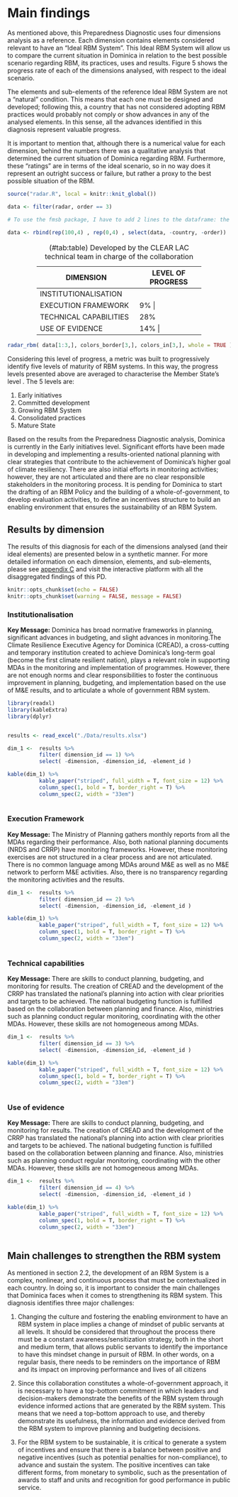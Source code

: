 # Main findings {#section5}

As mentioned above, this Preparedness Diagnostic uses four dimensions analysis as a reference. Each dimension contains elements considered relevant to have an "Ideal RBM System". This Ideal RBM System will allow us to compare the current situation in Dominica in relation to the best possible scenario regarding RBM, its practices, uses and results. Figure 5 shows the progress rate of  each of the dimensions analysed, with respect to the ideal scenario.

The elements and sub-elements of the reference Ideal RBM System are not a “natural” condition. This means that each one must be designed and developed; following this, a country that has not considered adopting RBM practices would probably not comply or show advances in any of the analysed elements. In this sense, all the advances identified in this diagnosis represent valuable progress.

It is important to mention that, although there is a numerical value for each dimension, behind the numbers there was a qualitative analysis that determined the current situation of Dominica regarding RBM. Furthermore, these "ratings" are in terms of the ideal scenario, so in no way does it represent an outright success or failure, but rather a proxy to the best possible situation of the RBM.

```r
source("radar.R", local = knitr::knit_global())

data <- filter(radar, order == 3)

# To use the fmsb package, I have to add 2 lines to the dataframe: the max and min of each topic to show on the plot
  
data <- rbind(rep(100,4) , rep(0,4) , select(data, -country, -order))

```

<center>
+---------------------------+------------------------+
| DIMENSION                 | LEVEL OF PROGRESS      | 
+===========================+========================+
| INSTITUTIONALISATION      |    22%      | 
+---------------------------+-------------+
| EXECUTION FRAMEWORK       |    9%      | 
+---------------------------+-------------+
| TECHNICAL CAPABILITIES    |    28%      | 
+---------------------------+-------------+
| USE OF EVIDENCE           |    14%     | 
+---------------------------+-------------+

Table: (\#tab:table) Developed by the CLEAR LAC technical team in charge of the collaboration
</center>

```r
radar_rbm( data[1:3,], colors_border[3,], colors_in[3,], whole = TRUE )
```

Considering this level of progress, a metric was built to progressively identify five levels of maturity of RBM systems. In this way, the progress levels presented above are averaged to characterise the Member State’s level . The 5 levels are:

  1.	Early initiatives
  2.	Committed development
  3.	Growing RBM System
  4.	Consolidated practices
  5.	Mature State

Based on the results from the Preparedness Diagnostic analysis, Dominica is currently in the Early initiatives level. Significant efforts have been made in developing and implementing a results-oriented national planning with clear strategies that contribute to the achievement of Dominica’s higher goal of climate resiliency. There are also initial efforts in monitoring activities; however, they are not articulated and there are no clear responsible stakeholders in the monitoring process. It is pending for Dominica to start the drafting of an RBM Policy and the building of a whole-of-government, to develop evaluation activities, to define an incentives structure to build an enabling environment that ensures the sustainability of an RBM System.


##	Results by dimension 

The results of this diagnosis for each of the dimensions analysed (and their ideal elements) are presented below in a synthetic manner. For more detailed information on each dimension, elements, and sub-elements, please see [appendix C](#appendixC) and visit the interactive platform with all the disaggregated findings of this PD.


```r
knitr::opts_chunk$set(echo = FALSE)
knitr::opts_chunk$set(warning = FALSE, message = FALSE) 
```

### Institutionalisation 

:::dim1
**Key Message:**
Dominica has broad normative frameworks in planning, significant advances in budgeting, and slight advances in monitoring.The Climate Resilience Executive Agency for Dominica (CREAD), a cross-cutting and temporary institution created to achieve Dominica's long-term goal (become the first climate resilient nation), plays a relevant role in supporting MDAs in the monitoring and implementation of programmes. However, there are not enough norms and clear responsibilities to foster the continuous improvement in planning, budgeting, and implementation based on the use of M&E results, and to articulate a whole of government RBM system.
:::

```r
library(readxl)
library(kableExtra)
library(dplyr)


results <- read_excel("./Data/results.xlsx")

dim_1 <-  results %>% 
          filter( dimension_id == 1) %>% 
          select( -dimension, -dimension_id, -element_id ) 

kable(dim_1) %>%
          kable_paper("striped", full_width = T, font_size = 12) %>%
          column_spec(1, bold = T, border_right = T) %>%
          column_spec(2, width = "33em")
          

```


### Execution Framework 

:::dim2
**Key Message:**
The Ministry of Planning gathers monthly reports from all the MDAs regarding their performance. Also, both national planning documents (NRDS and CRRP) have monitoring frameworks. However, these monitoring exercises are not structured in a clear process and are not articulated. There is no common language among MDAs around M&E as well as no M&E network to perform M&E activities.  Also, there is no transparency regarding the monitoring activities and the results.
:::




```r
dim_1 <-  results %>% 
          filter( dimension_id == 2) %>% 
          select( -dimension, -dimension_id, -element_id ) 

kable(dim_1) %>%
          kable_paper("striped", full_width = T, font_size = 12) %>%
          column_spec(1, bold = T, border_right = T) %>%
          column_spec(2, width = "33em")
          

```


### Technical capabilities


:::dim3
**Key Message:**
There are skills to conduct planning, budgeting, and monitoring for results. The creation of CREAD and the development of the CRRP has translated the national's planning into action with clear priorities and targets to be achieved. The national budgeting function is fulfilled based on the collaboration between planning and finance. Also, ministries such as planning conduct regular monitoring, coordinating with the other MDAs. However, these skills are not homogeneous among MDAs.
:::


```r

dim_1 <-  results %>% 
          filter( dimension_id == 3) %>% 
          select( -dimension, -dimension_id, -element_id ) 

kable(dim_1) %>%
          kable_paper("striped", full_width = T, font_size = 12) %>%
          column_spec(1, bold = T, border_right = T) %>%
          column_spec(2, width = "33em")
          

```


### Use of evidence


:::dim4
**Key Message:**
There are skills to conduct planning, budgeting, and monitoring for results. The creation of CREAD and the development of the CRRP has translated the national's planning into action with clear priorities and targets to be achieved. The national budgeting function is fulfilled based on the collaboration between planning and finance. Also, ministries such as planning conduct regular monitoring, coordinating with the other MDAs. However, these skills are not homogeneous among MDAs.
:::


```r

dim_1 <-  results %>% 
          filter( dimension_id == 4) %>% 
          select( -dimension, -dimension_id, -element_id ) 

kable(dim_1) %>%
          kable_paper("striped", full_width = T, font_size = 12) %>%
          column_spec(1, bold = T, border_right = T) %>%
          column_spec(2, width = "33em")
          

```

##	Main challenges to strengthen the RBM system

As mentioned in section 2.2, the development of an RBM System is a complex, nonlinear, and continuous process that must be contextualized in each country. In doing so, it is important to consider the main challenges that Dominica faces when it comes to strengthening its RBM system. This diagnosis identifies three major challenges:

1.	Changing the culture and fostering the enabling environment to have an RBM system in place implies a change of mindset of public servants at all levels. It should be considered that throughout the process there must be a constant awareness/sensitization strategy, both in the short and medium term, that allows public servants to identify the importance to have this mindset change in pursuit of RBM. In other words, on a regular basis,  there needs to be reminders on the importance of RBM and its impact on improving performance and lives of all citizens

2.	Since this collaboration constitutes a whole-of-government approach, it is necessary to have a top-bottom commitment in which leaders and decision-makers demonstrate the benefits of the RBM system through evidence informed actions that are generated by the RBM system. This means that we need a top-bottom approach to use, and thereby demonstrate its usefulness, the information and evidence derived from the RBM system to improve planning and budgeting decisions.

3.	For the RBM system to be sustainable, it is critical to generate a system of incentives and ensure that there is a balance between positive and negative incentives (such as potential penalties for non-compliance), to advance and sustain the system. The positive incentives can take different forms, from monetary to symbolic, such as the presentation of awards to staff and units and recognition for good performance in public service.





